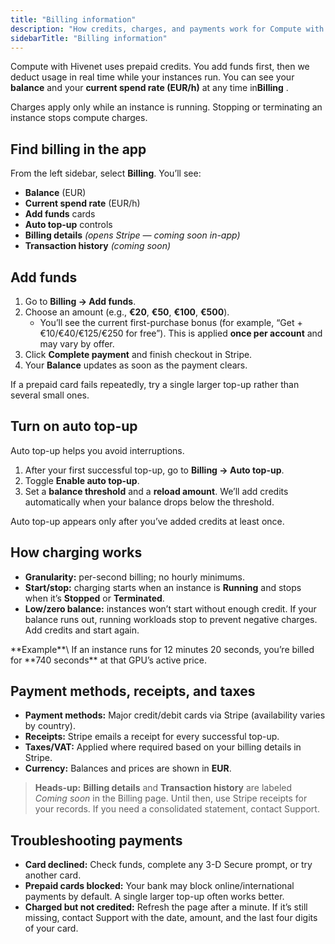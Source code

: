 ```yaml
---
title: "Billing information"
description: "How credits, charges, and payments work for Compute with Hivenet."
sidebarTitle: "Billing information"
---
```


Compute with Hivenet uses prepaid credits. You add funds first, then we deduct usage in real time while your instances run. You can see your **balance** and your **current spend rate (EUR/h)** at any time in**Billing** .

<Note>
  Charges apply only while an instance is running. Stopping or terminating an instance stops compute charges.
</Note>

## Find billing in the app

From the left sidebar, select **Billing**. You’ll see:

- **Balance** (EUR)
- **Current spend rate** (EUR/h)
- **Add funds** cards
- **Auto top-up** controls
- **Billing details** _(opens Stripe — coming soon in-app)_
- **Transaction history** _(coming soon)_

## Add funds

1. Go to **Billing → Add funds**.
2. Choose an amount (e.g., **€20**, **€50**, **€100**, **€500**).
   - You’ll see the current first-purchase bonus (for example, “Get +€10/€40/€125/€250 for free”). This is applied **once per account** and may vary by offer.
3. Click **Complete payment** and finish checkout in Stripe.
4. Your **Balance** updates as soon as the payment clears.

<Tip>
  If a prepaid card fails repeatedly, try a single larger top-up rather than several small ones.
</Tip>

## Turn on auto top-up

Auto top-up helps you avoid interruptions.

1. After your first successful top-up, go to **Billing → Auto top-up**.
2. Toggle **Enable auto top-up**.
3. Set a **balance threshold** and a **reload amount**. We’ll add credits automatically when your balance drops below the threshold.

<Note>
  Auto top-up appears only after you’ve added credits at least once.
</Note>

## How charging works

- **Granularity:** per-second billing; no hourly minimums.
- **Start/stop:** charging starts when an instance is **Running** and stops when it’s **Stopped** or **Terminated**.
- **Low/zero balance:** instances won’t start without enough credit. If your balance runs out, running workloads stop to prevent negative charges. Add credits and start again.

<Info>
  **Example**\
  If an instance runs for 12 minutes 20 seconds, you’re billed for **740 seconds** at that GPU’s active price.
</Info>

## Payment methods, receipts, and taxes

- **Payment methods:** Major credit/debit cards via Stripe (availability varies by country).
- **Receipts:** Stripe emails a receipt for every successful top-up.
- **Taxes/VAT:** Applied where required based on your billing details in Stripe.
- **Currency:** Balances and prices are shown in **EUR**.

> **Heads-up:** **Billing details** and **Transaction history** are labeled _Coming soon_ in the Billing page. Until then, use Stripe receipts for your records. If you need a consolidated statement, contact Support.

## Troubleshooting payments

- **Card declined:** Check funds, complete any 3-D Secure prompt, or try another card.
- **Prepaid cards blocked:** Your bank may block online/international payments by default. A single larger top-up often works better.
- **Charged but not credited:** Refresh the page after a minute. If it’s still missing, contact Support with the date, amount, and the last four digits of your card.
